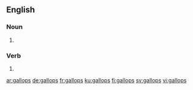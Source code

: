==English==

===Noun===
{{head|en|plural}}

# {{plural of|gallop|lang=en}}

===Verb===
{{head|en|verb form}}

# {{en-third-person singular of|gallop}}

[[ar:gallops]]
[[de:gallops]]
[[fr:gallops]]
[[ku:gallops]]
[[fi:gallops]]
[[sv:gallops]]
[[vi:gallops]]